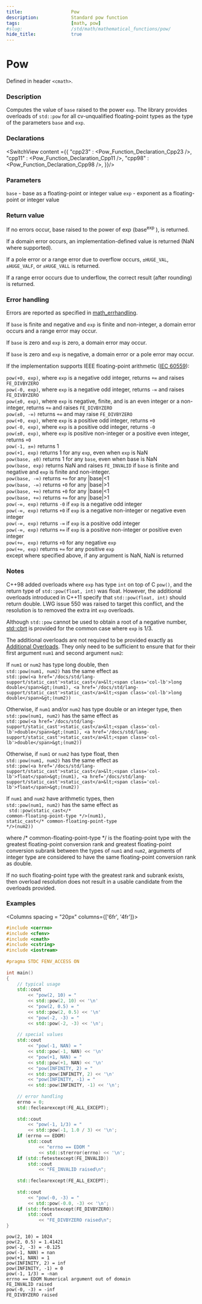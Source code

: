 ```yaml
---
title:                  Pow
description:            Standard pow function
tags:                   [math, pow]
#slug:                  /std/math/mathematical_functions/pow/
hide_title:             true
---
```




# Pow

Defined in header `<cmath>`.

### Description

Computes the value of `base` raised to the power `exp`. The library provides overloads of `std::pow` for all cv-unqualified floating-point 
types as the type of the parameters `base` and `exp`.

### Declarations

<SwitchView content ={{
    "cpp23" : <Pow_Function_Declaration_Cpp23 />,
    "cpp11" : <Pow_Function_Declaration_Cpp11 />,
    "cpp98" : <Pow_Function_Declaration_Cpp98 />,
}}/>


### Parameters

`base` - base as a floating-point or integer value
`exp` - exponent as a floating-point or integer value

### Return value

If no errors occur, base raised to the power of exp (base<sup>exp</sup>
), is returned.

If a domain error occurs, an implementation-defined value is returned (NaN where supported).

If a pole error or a range error due to overflow occurs, `±HUGE_VAL`, `±HUGE_VALF`, or `±HUGE_VALL` is returned.

If a range error occurs due to underflow, the correct result (after rounding) is returned.

### Error handling

Errors are reported as specified in <a href='/docs/std/math/math_errhandling'>math_errhandling</a>.

If `base` is finite and negative and `exp` is finite and non-integer, a domain error occurs and a range error may occur. <br/>

If `base` is zero and `exp` is zero, a domain error may occur.<br/>

If `base` is zero and `exp` is negative, a domain error or a pole error may occur.<br/>

If the implementation supports IEEE floating-point arithmetic (<a href='https://www.iso.org/standard/80985.html'>IEC 60559</a>):

`pow(+0, exp)`, where `exp` is a negative odd integer, returns `+∞` and raises `FE_DIVBYZERO`<br/>
`pow(-0, exp)`, where `exp` is a negative odd integer, returns `-∞` and raises `FE_DIVBYZERO`<br/>
`pow(±0, exp)`, where `exp` is negative, finite, and is an even integer or a non-integer, returns `+∞` and raises `FE_DIVBYZERO`<br/>
`pow(±0, -∞)` returns `+∞` and may raise `FE_DIVBYZERO`<br/>
`pow(+0, exp)`, where `exp` is a positive odd integer, returns `+0`<br/>
`pow(-0, exp)`, where `exp` is a positive odd integer, returns `-0`<br/>
`pow(±0, exp)`, where `exp` is positive non-integer or a positive even integer, returns `+0`<br/>
`pow(-1, ±∞)` returns 1<br/>
`pow(+1, exp)` returns 1 for any `exp`, even when `exp` is NaN<br/>
`pow(base, ±0)` returns 1 for any `base`, even when base is NaN<br/>
`pow(base, exp)` returns NaN and raises `FE_INVALID` if `base` is finite and negative and `exp` is finite and non-integer.<br/>
`pow(base, -∞)` returns `+∞` for any |base|<1<br/>
`pow(base, -∞)` returns `+0` for any |base|>1<br/>
`pow(base, +∞)` returns `+0` for any |base|<1<br/>
`pow(base, +∞)` returns `+∞` for any |base|>1<br/>
`pow(-∞, exp)` returns `-0` if `exp` is a negative odd integer<br/>
`pow(-∞, exp)` returns `+0` if `exp` is a negative non-integer or negative even integer<br/>
`pow(-∞, exp)` returns `-∞` if `exp` is a positive odd integer<br/>
`pow(-∞, exp)` returns `+∞` if `exp` is a positive non-integer or positive even integer<br/>
`pow(+∞, exp)` returns `+0` for any negative `exp`<br/>
`pow(+∞, exp)` returns `+∞` for any positive `exp`<br/>
except where specified above, if any argument is NaN, NaN is returned<br/>

### Notes

C++98 added overloads where `exp` has type `int` on top of C `pow()`, and the return type of `std::pow(float, int)` was <span class='col-lb'>float</span>. However, the additional overloads 
introduced in C++11 specify that `std::pow(float, int)` should return <span class='col-lb'>double</span>. LWG issue 550 was raised to target this conflict, and the resolution is to removed 
the extra int `exp` overloads.

Although `std::pow` cannot be used to obtain a root of a negative number, [std::cbrt](/docs/std/math/mathematical_functions/cbrt/) is provided for the common case where `exp` is 1/3.

The additional overloads are not required to be provided exactly as <a href='#declarations'>Additional Overloads</a>. They only need to be sufficient to ensure that for their first 
argument `num1` and second argument `num2`:

If `num1` or `num2` has type <span class='col-lb'>long double</span>, then <br/>
`std::pow(num1, num2)` has the same effect as <br/>
`std::pow(<a href='/docs/std/lang-support/static_cast'>static_cast</a>&lt;<span class='col-lb'>long double</span>&gt;(num1), <a href='/docs/std/lang-support/static_cast'>static_cast</a>&lt;<span class='col-lb'>long double</span>&gt;(num2))`

Otherwise, if `num1` and/or `num2` has type <span class='col-lb'>double</span> or an integer type, then <br/>
`std::pow(num1, num2)` has the same effect as <br/>
`std::pow(<a href='/docs/std/lang-support/static_cast'>static_cast</a>&lt;<span class='col-lb'>double</span>&gt;(num1), <a href='/docs/std/lang-support/static_cast'>static_cast</a>&lt;<span class='col-lb'>double</span>&gt;(num2))`

Otherwise, if `num1` or `num2` has type <span class='col-lb'>float</span>, then <br/>
`std::pow(num1, num2)` has the same effect as <br/>
`std::pow(<a href='/docs/std/lang-support/static_cast'>static_cast</a>&lt;<span class='col-lb'>float</span>&gt;(num1), <a href='/docs/std/lang-support/static_cast'>static_cast</a>&lt;<span class='col-lb'>float</span>&gt;(num2))` <Until v='cpp23'></Until>

If `num1` and `num2` have arithmetic types, then <br/>
`std::pow(num1, num2)` has the same effect as <br/> <code> std::pow(static_cast&lt;<span class='col-d'>/\* common-floating-point-type \*/</span>&gt;(num1), static_cast&lt;<span class='col-d'>/\* common-floating-point-type \*/</span>&gt;(num2)) </code>

where <span class='col-d'>/\* common-floating-point-type \*/</span> is the floating-point type with the greatest floating-point conversion rank and greatest 
floating-point conversion subrank between the types of `num1` and `num2`, arguments of integer type are considered to have the same floating-point conversion rank as <span class='col-lb'>double</span>.

If no such floating-point type with the greatest rank and subrank exists, then overload resolution does not result in a usable candidate from the overloads provided.

### Examples



<Columns spacing = "20px" columns={['6fr', '4fr']}>
<div>

```cpp
#include <cerrno>
#include <cfenv>
#include <cmath>
#include <cstring>
#include <iostream>
 
#pragma STDC FENV_ACCESS ON
 
int main()
{
    // typical usage
    std::cout 
        << "pow(2, 10) = " 
        << std::pow(2, 10) << '\n'
        << "pow(2, 0.5) = " 
        << std::pow(2, 0.5) << '\n'
        << "pow(-2, -3) = " 
        << std::pow(-2, -3) << '\n';
 
    // special values
    std::cout 
        << "pow(-1, NAN) = " 
        << std::pow(-1, NAN) << '\n'
        << "pow(+1, NAN) = " 
        << std::pow(+1, NAN) << '\n'
        << "pow(INFINITY, 2) = " 
        << std::pow(INFINITY, 2) << '\n'
        << "pow(INFINITY, -1) = " 
        << std::pow(INFINITY, -1) << '\n';
 
    // error handling
    errno = 0;
    std::feclearexcept(FE_ALL_EXCEPT);
 
    std::cout 
        << "pow(-1, 1/3) = " 
        << std::pow(-1, 1.0 / 3) << '\n';
    if (errno == EDOM)
        std::cout 
            << "errno == EDOM " 
            << std::strerror(errno) << '\n';
    if (std::fetestexcept(FE_INVALID))
        std::cout 
            << "FE_INVALID raised\n";
 
    std::feclearexcept(FE_ALL_EXCEPT);
 
    std::cout 
        << "pow(-0, -3) = " 
        << std::pow(-0.0, -3) << '\n';
    if (std::fetestexcept(FE_DIVBYZERO))
        std::cout 
            << "FE_DIVBYZERO raised\n";
}

```

</div>

<div>

```plaintext title="Possible Result"
pow(2, 10) = 1024
pow(2, 0.5) = 1.41421
pow(-2, -3) = -0.125
pow(-1, NAN) = nan
pow(+1, NAN) = 1
pow(INFINITY, 2) = inf
pow(INFINITY, -1) = 0
pow(-1, 1/3) = -nan
errno == EDOM Numerical argument out of domain
FE_INVALID raised
pow(-0, -3) = -inf
FE_DIVBYZERO raised
```

</div>
</Columns>
